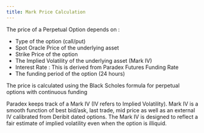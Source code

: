 ```yaml
---
title: Mark Price Calculation
---
```


The price of a Perpetual Option depends on :

- Type of the option (call/put)
- Spot Oracle Price of the underlying asset
- Strike Price of the option
- The Implied Volatility of the underlying asset (Mark IV)
- Interest Rate : This is derived from Paradex Futures Funding Rate
- The funding period of the option (24 hours)

The price is calculated using the Black Scholes formula for perpetual options with continuous funding

Paradex keeps track of a Mark IV (IV refers to Implied Volatility). Mark IV is a smooth function of best bid/ask, last trade, mid price as well as an external IV calibrated from Deribit dated options. The Mark IV is designed to reflect a fair estimate of implied volatility even when the option is illiquid.
